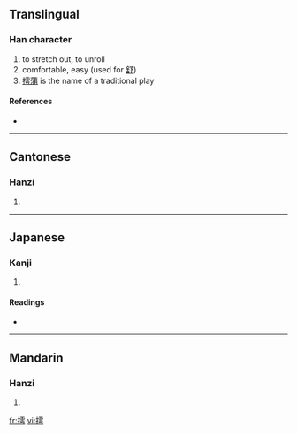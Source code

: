==Translingual==

===Han character===
{{Han char|rn=64|rad=手|as=11|sn=14|four=5102<sub>7</sub>|canj=手一月尸 (QMBS)}}

# to stretch out, to unroll
# comfortable, easy (used for [[舒]])
# [[摴蒲]] is the name of a traditional play

====References====
* {{Han ref|kx=0451.250|dkj=12639|dj=0802.040|hdz=31944.080|uh=6474|ud=25716|bh=E1DD|bd=57821}}

----

==Cantonese==

===Hanzi===
{{yue-hanzi|jyut=|y=syu1}}

# {{defn|Cantonese}}

----

==Japanese==

===Kanji===
{{ja-kanji|grade=|rs=手11}}

# {{defn|Japanese}}

====Readings====
* {{ja-readings|on=[[ちょ]] (cho), [[ち]] (chi)|kun=[[のべる]] (noberu)}}

----

==Mandarin==

===Hanzi===
{{cmn-hanzi|pin=[[shū]] ([[shu1]])|wg=shu<sup>1</sup>}}

# {{defn|Mandarin}}

[[fr:摴]]
[[vi:摴]]